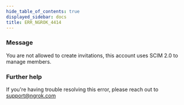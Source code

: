 ```yaml
---
hide_table_of_contents: true
displayed_sidebar: docs
title: ERR_NGROK_4414
---
```




### Message

You are not allowed to create invitations, this account uses SCIM 2.0 to manage members.

<ErrorDetails error="err_ngrok_4414" />

### Further help

If you're having trouble resolving this error, please reach out to [support@ngrok.com](mailto:support@ngrok.com?subject=Help%20with%20ERR_NGROK_4414)
